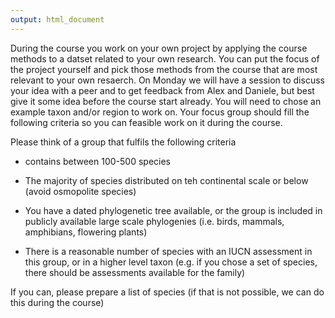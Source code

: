 ```yaml
---
output: html_document
---
```


During the course you work on your own project by applying the course methods to a datset related to your own research. You can put the focus of the project yourself and pick those methods from the course that are most relevant to your own resaerch. On Monday we will have a session to discuss your idea with a peer and to get feedback from Alex and Daniele, but best give it some idea before the course start already. You will need to chose an example taxon and/or region to work on. Your focus group should fill the following criteria so you can feasible work on it during the course. 

Please think of a group that fulfils the following criteria

- contains between 100-500 species

- The majority of species distributed on teh continental scale or below (avoid osmopolite species)

- You have a dated phylogenetic tree available, or the group is included in publicly available large scale phylogenies (i.e. birds, mammals, amphibians, flowering plants)

- There is a reasonable number of species with an IUCN assessment in this group, or in a higher level taxon (e.g. if you chose a set of species, there should be assessments available for the family)

If you can, please prepare a list of species (if that is not possible, we can do this during the course)